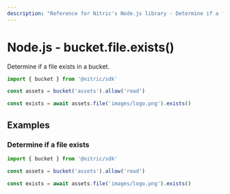 ```yaml
---
description: "Reference for Nitric's Node.js library - Determine if a file exists in a bucket."
---
```


# Node.js - bucket.file.exists()

Determine if a file exists in a bucket.

```javascript
import { bucket } from '@nitric/sdk'

const assets = bucket('assets').allow('read')

const exists = await assets.file('images/logo.png').exists()
```

## Examples

### Determine if a file exists

```javascript
import { bucket } from '@nitric/sdk'

const assets = bucket('assets').allow('read')

const exists = await assets.file('images/logo.png').exists()
```
